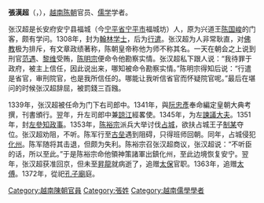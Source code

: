 {{unreferenced|time=2015-12-05T07:29:55+00:00}}
'''張漢超'''（{{vie|v=Trương Hán Siêu|hn=張漢超}}，{{bd|？||1354年||}}），[[越南|越南]][[陈朝|陈朝]]官员、[[儒学|儒学]]学者。

张汉超是长安府安宁县福城（今[[宁平省|宁平省]][[宁平市|宁平市]]福城坊）人，原为兴道王[[陈国峻|陈国峻]]的门客，颇有学问。1308年，封为[[翰林学士|翰林学士]]，后为[[行遣|行遣]]。张汉超为人非常耿直，对[[佛教|佛教]]极为排斥，有文章政绩著称，陈朝皇帝称他为师不称其名。一天在朝会之上说到刑官[[范遇|范遇]]、[[黎维|黎维]]受贿，[[陈明宗|陈明宗]]便命令他勘察实情。张汉超私下跟人说：“我待罪于政府，被主上信任，因此说出来，哪知被命令勘察实情。”陈明宗得知后说：“行遣是省官，审刑院官，也是我所信任的。哪能让我听信省官而怀疑院官呢。”最后在堪问的时候张汉超辞屈，被罰錢三百鏹。

1339年，张汉超被任命为门下右司郎中。1341年，與[[阮忠彥|阮忠彥]]奉命編定皇朝大典考撰，刊書頒行。翌年，升左司郎中兼[[諒江|諒江]]經畧使。1345年，为左[[諫議大夫|諫議大夫]]。1351年，封[[左參知政事|左參知政事]]。1353年，[[陈裕宗|陈裕宗]]派兵大举讨伐[[占城|占城]]，欲扶占城王子[[制某|制某]]夺位。张汉超劝阻，不听。陈军行至[[古垒|古垒]]遇到阻碍，只得班师回朝。同年，占城侵犯[[化州|化州]]。陈军随将其击退，但颇为失利。陈裕宗召张汉超商议，张汉超说：“不听臣的话，所以至此。”于是陈裕宗命他領神策諸軍出鎮化州，至此边境恢复安宁。翌年，张汉超获准回京，但未至[[昇龍|昇龍]]就病逝了，追赠[[太保|太保]]官职。1363年，追赠[[太傅|太傅]]。1372年，從祀[[孔子廟|孔子廟]]庭。

[[Category:越南陳朝官員|Category:越南陳朝官員]]
[[Category:張姓|Category:張姓]]
[[Category:越南儒學學者|Category:越南儒學學者]]